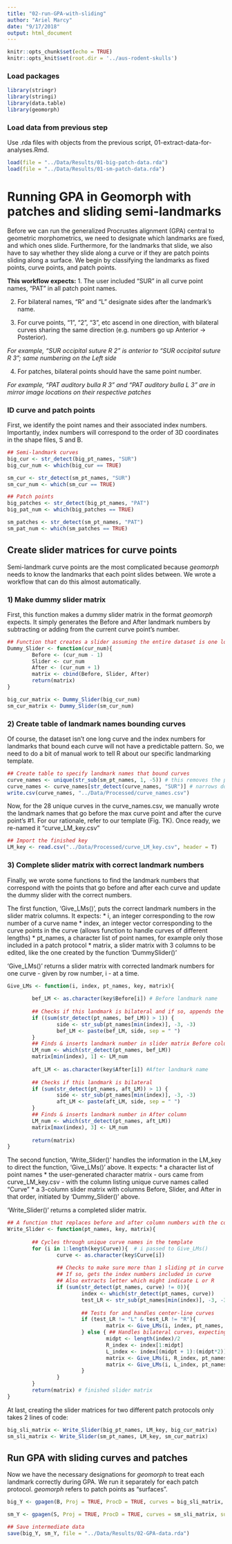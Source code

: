 ```yaml
---
title: "02-run-GPA-with-sliding"
author: "Ariel Marcy"
date: "9/17/2018"
output: html_document
---
```


```r
knitr::opts_chunk$set(echo = TRUE)
knitr::opts_knit$set(root.dir = '../aus-rodent-skulls')
```

### Load packages
```r
library(stringr)
library(stringi)
library(data.table)
library(geomorph)
```

### Load data from previous step
Use .rda files with objects from the previous script, 01-extract-data-for-analyses.Rmd.
```r
load(file = "../Data/Results/01-big-patch-data.rda")
load(file = "../Data/Results/01-sm-patch-data.rda")
```

# Running GPA in Geomorph with patches and sliding semi-landmarks
Before we can run the generalized Procrustes alignment (GPA) central to geometric morphometrics, we need to designate which landmarks are fixed, and which ones slide. Furthermore, for the landmarks that slide, we also have to say whether they slide along a curve or if they are patch points sliding along a surface. We begin by classifying the landmarks as fixed points, curve points, and patch points.

**This workflow expects:**
1. The user included "SUR" in all curve point names, "PAT" in all patch point names.

2. For bilateral names, "R" and "L" designate sides after the landmark's name.

3. For curve points, "1", "2", "3", etc ascend in one direction, with bilateral curves sharing the same direction (e.g. numbers go up Anterior -> Posterior).

_For example, "SUR occipital suture R 2" is anterior to "SUR occipital suture R 3"; same numbering on the Left side_

4. For patches, bilateral points should have the same point number.

_For example, "PAT auditory bulla R 3" and "PAT auditory bulla L 3" are in mirror image locations on their respective patches_

### ID curve and patch points
First, we identify the point names and their associated index numbers. Importantly, index numbers will correspond to the order of 3D coordinates in the shape files, S and B. 
```r
## Semi-landmark curves
big_cur <- str_detect(big_pt_names, "SUR")
big_cur_num <- which(big_cur == TRUE)

sm_cur <- str_detect(sm_pt_names, "SUR")
sm_cur_num <- which(sm_cur == TRUE)

## Patch points
big_patches <- str_detect(big_pt_names, "PAT")
big_pat_num <- which(big_patches == TRUE)

sm_patches <- str_detect(sm_pt_names, "PAT")
sm_pat_num <- which(sm_patches == TRUE)
```

## Create slider matrices for curve points
Semi-landmark curve points are the most complicated because _geomorph_ needs to know the landmarks that each point slides between. We wrote a workflow that can do this almost automatically.

### 1) Make dummy slider matrix
First, this function makes a dummy slider matrix in the format _geomorph_ expects. It simply generates the Before and After landmark numbers by subtracting or adding from the current curve point's number.
```r
## Function that creates a slider assuming the entire dataset is one long curve. 
Dummy_Slider <- function(cur_num){
        Before <- (cur_num - 1)
        Slider <- cur_num
        After <- (cur_num + 1)
        matrix <- cbind(Before, Slider, After)
        return(matrix)
}

big_cur_matrix <- Dummy_Slider(big_cur_num)
sm_cur_matrix <- Dummy_Slider(sm_cur_num)
```

### 2) Create table of landmark names bounding curves
Of course, the dataset isn't one long curve and the index numbers for landmarks that bound each curve will not have a predictable pattern. So, we need to do a bit of manual work to tell R about our specific landmarking template.
```r
## Create table to specify landmark names that bound curves
curve_names <- unique(str_sub(sm_pt_names, 1, -5)) # this removes the point number and whether it is R or L
curve_names <- curve_names[str_detect(curve_names, "SUR")] # narrows down to only curve names
write.csv(curve_names, "../Data/Processed/curve_names.csv")
```

Now, for the 28 unique curves in the curve_names.csv, we manually wrote the landmark names that go before the max curve point and after the curve point's #1. For our rationale, refer to our template (Fig. TK). Once ready, we re-named it "curve_LM_key.csv"
```r
## Import the finished key
LM_key <- read.csv("../Data/Processed/curve_LM_key.csv", header = T)
```

### 3) Complete slider matrix with correct landmark numbers
Finally, we wrote some functions to find the landmark numbers that correspond with the points that go before and after each curve and update the dummy slider with the correct numbers. 

The first function, 'Give_LMs()', puts the correct landmark numbers in the slider matrix columns. It expects:
* i, an integer corresponding to the row number of a curve name
* index, an integer vector corresponding to the curve points in the curve (allows function to handle curves of different lengths)
* pt_names, a character list of point names, for example only those included in a patch protocol
* matrix, a slider matrix with 3 columns to be edited, like the one created by the function 'DummySlider()'

'Give_LMs()' returns a slider matrix with corrected landmark numbers for one curve - given by row number, i - at a time. 
```r
Give_LMs <- function(i, index, pt_names, key, matrix){
                
        bef_LM <- as.character(key$Before[i]) # Before landmark name
        
        ## Checks if this landmark is bilateral and if so, appends the appropriate "R" or "L" so the correct landmark number is retrieved later
        if ((sum(str_detect(pt_names, bef_LM)) > 1)) {
                side <- str_sub(pt_names[min(index)], -3, -3)
                bef_LM <- paste(bef_LM, side, sep = " ")
        } 
        ## Finds & inserts landmark number in slider matrix Before column
        LM_num <- which(str_detect(pt_names, bef_LM))
        matrix[min(index), 1] <- LM_num
                
        aft_LM <- as.character(key$After[i]) #After landmark name
        
        ## Checks if this landmark is bilateral
        if (sum(str_detect(pt_names, aft_LM)) > 1) {
                side <- str_sub(pt_names[min(index)], -3, -3)
                aft_LM <- paste(aft_LM, side, sep = " ")
        } 
        ## Finds & inserts landmark number in After column
        LM_num <- which(str_detect(pt_names, aft_LM))
        matrix[max(index), 3] <- LM_num
                
        return(matrix)
}
```

The second function, 'Write_Slider()' handles the information in the LM_key to direct the function, 'Give_LMs()' above. It expects:
* a character list of point names
* the user-generated character matrix - ours came from curve_LM_key.csv - with the column listing unique curve names called "Curve"
* a 3-column slider matrix with columns Before, Slider, and After in that order, initiated by 'Dummy_Slider()' above.

'Write_Slider()' returns a completed slider matrix.
```r
## A function that replaces before and after column numbers with the correct landmark numbers
Write_Slider <- function(pt_names, key, matrix){
        
        ## Cycles through unique curve names in the template
        for (i in 1:length(key$Curve)){  # i passed to Give_LMs()
                curve <- as.character(key$Curve[i]) 
                
                ## Checks to make sure more than 1 sliding pt in curve
                ## If so, gets the index numbers included in curve
                ## Also extracts letter which might indicate L or R
                if (sum(str_detect(pt_names, curve) != 0)){
                        index <- which(str_detect(pt_names, curve))
                        test_LR <- str_sub(pt_names[min(index)], -3, -3)
                        
                        ## Tests for and handles center-line curves
                        if (test_LR != "L" & test_LR != "R"){
                                matrix <- Give_LMs(i, index, pt_names, key, matrix)
                        } else { ## Handles bilateral curves, expecting the coordinates in reverse alphabetical order that lists the R side points immediately before the L side points
                                midpt <- length(index)/2
                                R_index <- index[1:midpt]
                                L_index <- index[(midpt + 1):(midpt*2)]
                                matrix <- Give_LMs(i, R_index, pt_names, key, matrix)
                                matrix <- Give_LMs(i, L_index, pt_names, key, matrix)
                        }
                }
        }
        return(matrix) # finished slider matrix
}
```

At last, creating the slider matrices for two different patch protocols only takes 2 lines of code:
```r
big_sli_matrix <- Write_Slider(big_pt_names, LM_key, big_cur_matrix)
sm_sli_matrix <- Write_Slider(sm_pt_names, LM_key, sm_cur_matrix)
```

## Run GPA with sliding curves and patches
Now we have the necessary designations for _geomorph_ to treat each landmark correctly during GPA. We run it separately for each patch protocol. _geomorph_ refers to patch points as "surfaces".
```r
big_Y <- gpagen(B, Proj = TRUE, ProcD = TRUE, curves = big_sli_matrix, surfaces = big_pat_num)

sm_Y <- gpagen(S, Proj = TRUE, ProcD = TRUE, curves = sm_sli_matrix, surfaces = sm_pat_num)

## Save intermediate data
save(big_Y, sm_Y, file = "../Data/Results/02-GPA-data.rda")
```